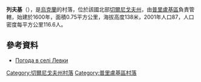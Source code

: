 {{coord|50|42|35|N|32|24|33|E|scale:100000|display=title}}

'''列夫基'''（{{lang-uk|Левки}}），是[[烏克蘭|烏克蘭]]的村落，位於該國北部[[切爾尼戈夫州|切爾尼戈夫州]]，由[[普里盧基區|普里盧基區]]負責管轄，始建於1600年，面積0.75平方公里，海拔高度138米，2001年人口87，人口密度每平方公里116.6人。

==參考資料==
* [http://weather.in.ua/ua/chernigovskaja/13131 Погода в селі Левки] {{Wayback|url=http://weather.in.ua/ua/chernigovskaja/13131 |date=20111220140502 }}

[[Category:切爾尼戈夫州村落|Category:切爾尼戈夫州村落]]
[[Category:普里盧基區村落|Category:普里盧基區村落]]


{{Chernihiv-geo-stub}}